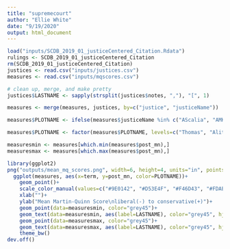 ```yaml
---
title: "supremecourt"
author: "Ellie White"
date: "9/19/2020"
output: html_document
---
```


```r
load("inputs/SCDB_2019_01_justiceCentered_Citation.Rdata")
rulings <- SCDB_2019_01_justiceCentered_Citation
rm(SCDB_2019_01_justiceCentered_Citation)
justices <- read.csv("inputs/justices.csv")
measures <- read.csv("inputs/mqscores.csv")

# clean up, merge, and make pretty
justices$LASTNAME <- sapply(strsplit(justices$notes, ","), "[", 1)

measures <- merge(measures, justices, by=c("justice", "justiceName"))
```

```r
measures$PLOTNAME <- ifelse(measures$justiceName %in% c("AScalia", "AMKennedy", "CThomas", "RBGinsburg", "SGBreyer", "JGRoberts", "SAAlito", "SSotomayor", "EKagan", "NMGorsuch", "BMKavanaugh"), measures$LASTNAME, "Other")

measures$PLOTNAME <- factor(measures$PLOTNAME, levels=c("Thomas", "Alito", "Scalia", "Gorsuch", "Kavanaugh", "Kennedy", "Roberts", "Kagan", "Breyer","Ginsburg","Sotomayor", "Other"))

measuresmin <- measures[which.min(measures$post_mn),]
measuresmax <- measures[which.max(measures$post_mn),]

library(ggplot2)
png("outputs/mean_mq_scores.png", width=6, height=4, units="in", pointsize=8, res=300)
  ggplot(measures, aes(x=term, y=post_mn, color=PLOTNAME))+
    geom_point()+
    scale_color_manual(values=c("#9E0142", "#D53E4F", "#F46D43", "#FDAE61", "#FEE08B", "#FFFFBF", "#E6F598", "#ABDDA4", "#66C2A5", "#3288BD", "#5E4FA2", "grey75"), name="")+
    xlab("")+
    ylab("Mean Martin-Quinn Score\nliberal(-) to conservative(+)")+
    geom_point(data=measuresmin, color="grey45")+
    geom_text(data=measuresmin, aes(label=LASTNAME), color="grey45", hjust=0.5, vjust=-0.75, size=3)+
    geom_point(data=measuresmax, color="grey45")+
    geom_text(data=measuresmax, aes(label=LASTNAME), color="grey45", hjust=0.5, vjust=-0.75, size=3)+
    theme_bw()
dev.off()
```






